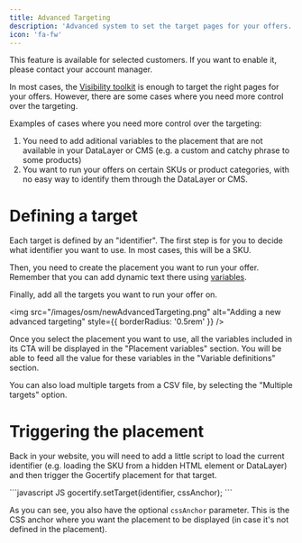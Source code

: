 ```yaml
---
title: Advanced Targeting
description: 'Advanced system to set the target pages for your offers.'
icon: 'fa-fw'
---
```


<Tip>
  This feature is available for selected customers. If you want to enable it, please contact your account manager.
</Tip>

In most cases, the [Visibility toolkit](/section/promoteOffers/osmVisibility) is enough to target the right pages for your offers. However, there are some cases where you need more control over the targeting.

Examples of cases where you need more control over the targeting:
1. You need to add aditional variables to the placement that are not available in your DataLayer or CMS (e.g. a custom and catchy phrase to some products)
2. You want to run your offers on certain SKUs or product categories, with no easy way to identify them through the DataLayer or CMS.

# Defining a target

Each target is defined by an "identifier". The first step is for you to decide what identifier you want to use. In most cases, this will be a SKU.

Then, you need to create the placement you want to run your offer. Remember that you can add dynamic text there using [variables](/section/promoteOffers/dynamicText#variables).

Finally, add all the targets you want to run your offer on.

<img src="/images/osm/newAdvancedTargeting.png" alt="Adding a new advanced targeting" style={{ borderRadius: '0.5rem' }} />

Once you select the placement you want to use, all the variables included in its CTA will be displayed in the "Placement variables" section. You will be able to feed all the value for these variables in the "Variable definitions" section.

You can also load multiple targets from a CSV file, by selecting the "Multiple targets" option.

# Triggering the placement

Back in your website, you will need to add a little script to load the current identifier (e.g. loading the SKU from a hidden HTML element or DataLayer) and then trigger the Gocertify placement for that target.

<CodeGroup>
  ```javascript JS
  gocertify.setTarget(identifier, cssAnchor);
  ```
</CodeGroup>

As you can see, you also have the optional `cssAnchor` parameter. This is the CSS anchor where you want the placement to be displayed (in case it's not defined in the placement).





